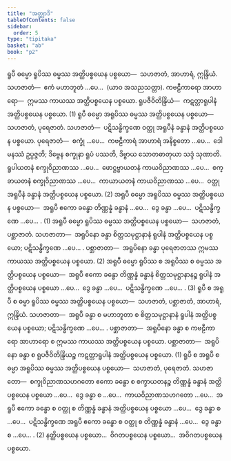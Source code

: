 ```yaml
---
title: "အတ္ထျာဒိ"
tableOfContents: false
sidebar:
  order: 5
type: "tipitaka"
basket: "ab"
book: "p2"
---
```



<DynamicBreadcrumb />

<Division number="125" book="p2" e="ch" v="38" p="92">

<Paragraph number="829" book="p2">
ရူပီ ဓမ္မော ရူပိဿ ဓမ္မဿ အတ္ထိပစ္စယေန ပစ္စယော—  သဟဇာတံ, အာဟာရံ, ဣန္ဒြိယံ. <Emphasis>သဟဇာတံ</Emphasis>—  ဧကံ မဟာဘူတံ …ပေ…  (ယာဝ အသညသတ္တာ). <Emphasis>ကဗဠီကာရော အာဟာရော</Emphasis>—  ဣမဿ ကာယဿ အတ္ထိပစ္စယေန ပစ္စယော. <Emphasis>ရူပဇီဝိတိန္ဒြိယံ</Emphasis>—  ကဋတ္တာရူပါနံ အတ္ထိပစ္စယေန ပစ္စယော. (1)
</Paragraph>

<Paragraph number="830" book="p2">
ရူပီ ဓမ္မော အရူပိဿ ဓမ္မဿ အတ္ထိပစ္စယေန ပစ္စယော—  သဟဇာတံ, ပုရေဇာတံ. <Emphasis>သဟဇာတံ</Emphasis>—  ပဋိသန္ဓိက္ခဏေ ဝတ္ထု အရူပီနံ ခန္ဓာနံ အတ္ထိပစ္စယေန ပစ္စယော. <Emphasis>ပုရေဇာတံ</Emphasis>—  စက္ခုံ …ပေ…  ကဗဠီကာရံ အာဟာရံ အနိစ္စတော …ပေ…  ဒေါမနဿံ ဥပ္ပဇ္ဇတိ; ဒိဗ္ဗေန စက္ခုနာ ရူပံ ပဿတိ, ဒိဗ္ဗာယ သောတဓာတုယာ သဒ္ဒံ သုဏာတိ. ရူပါယတနံ စက္ခုဝိညာဏဿ …ပေ…  ဖောဋ္ဌဗ္ဗာယတနံ ကာယဝိညာဏဿ …ပေ…  စက္ခာယတနံ စက္ခုဝိညာဏဿ …ပေ…  ကာယာယတနံ ကာယဝိညာဏဿ …ပေ…  ဝတ္ထု အရူပီနံ ခန္ဓာနံ အတ္ထိပစ္စယေန ပစ္စယော. (2)
</Paragraph>

</Division>
<Division number="126" book="p2" e="ch" v="38" p="93">

<Paragraph number="831" book="p2">
အရူပီ ဓမ္မော အရူပိဿ ဓမ္မဿ အတ္ထိပစ္စယေန ပစ္စယော—  အရူပီ ဧကော ခန္ဓော တိဏ္ဏန္နံ ခန္ဓာနံ …ပေ…  ဒွေ ခန္ဓာ …ပေ…  ပဋိသန္ဓိက္ခဏေ …ပေ… . (1)
</Paragraph>

<Paragraph number="832" book="p2">
အရူပီ ဓမ္မော ရူပိဿ ဓမ္မဿ အတ္ထိပစ္စယေန ပစ္စယော—  သဟဇာတံ, ပစ္ဆာဇာတံ. <Emphasis>သဟဇာတာ</Emphasis>—  အရူပိနော ခန္ဓာ စိတ္တသမုဋ္ဌာနာနံ ရူပါနံ အတ္ထိပစ္စယေန ပစ္စယော; ပဋိသန္ဓိက္ခဏေ …ပေ… . <Emphasis>ပစ္ဆာဇာတာ</Emphasis>—  အရူပိနော ခန္ဓာ ပုရေဇာတဿ ဣမဿ ကာယဿ အတ္ထိပစ္စယေန ပစ္စယော. (2)
</Paragraph>

<Paragraph number="833" book="p2">
အရူပီ ဓမ္မော ရူပိဿ စ အရူပိဿ စ ဓမ္မဿ အတ္ထိပစ္စယေန ပစ္စယော—  အရူပီ ဧကော ခန္ဓော တိဏ္ဏန္နံ ခန္ဓာနံ စိတ္တသမုဋ္ဌာနာနဉ္စ ရူပါနံ အတ္ထိပစ္စယေန ပစ္စယော …ပေ…  ဒွေ ခန္ဓာ …ပေ…  ပဋိသန္ဓိက္ခဏေ …ပေ… . (3)
</Paragraph>

</Division>
<Division number="127" book="p2" e="ch" v="38" p="93">

<Paragraph number="834" book="p2">
ရူပီ စ အရူပီ စ ဓမ္မာ ရူပိဿ ဓမ္မဿ အတ္ထိပစ္စယေန ပစ္စယော—  သဟဇာတံ, ပစ္ဆာဇာတံ, အာဟာရံ, ဣန္ဒြိယံ. <Emphasis>သဟဇာတာ</Emphasis>—  အရူပီ ခန္ဓာ စ မဟာဘူတာ စ စိတ္တသမုဋ္ဌာနာနံ ရူပါနံ အတ္ထိပစ္စယေန ပစ္စယော; ပဋိသန္ဓိက္ခဏေ …ပေ… . <Emphasis>ပစ္ဆာဇာတာ</Emphasis>—  အရူပိနော ခန္ဓာ စ ကဗဠီကာရော အာဟာရော စ ဣမဿ ကာယဿ အတ္ထိပစ္စယေန ပစ္စယော. <Emphasis>ပစ္ဆာဇာတာ</Emphasis>—  အရူပိနော ခန္ဓာ စ ရူပဇီဝိတိန္ဒြိယဉ္စ ကဋတ္တာရူပါနံ အတ္ထိပစ္စယေန ပစ္စယော. (1)
</Paragraph>

<Paragraph number="835" book="p2">
ရူပီ စ အရူပီ စ ဓမ္မာ အရူပိဿ ဓမ္မဿ အတ္ထိပစ္စယေန ပစ္စယော—  သဟဇာတံ, ပုရေဇာတံ. <Emphasis>သဟဇာတော</Emphasis>—  စက္ခုဝိညာဏသဟဂတော ဧကော ခန္ဓော စ စက္ခာယတနဉ္စ တိဏ္ဏန္နံ ခန္ဓာနံ အတ္ထိပစ္စယေန ပစ္စယော …ပေ…  ဒွေ ခန္ဓာ စ …ပေ…  ကာယဝိညာဏသဟဂတော …ပေ…  အရူပီ ဧကော ခန္ဓော စ ဝတ္ထု စ တိဏ္ဏန္နံ ခန္ဓာနံ အတ္ထိပစ္စယေန ပစ္စယော …ပေ…  ဒွေ ခန္ဓာ စ …ပေ…  ပဋိသန္ဓိက္ခဏေ အရူပီ ဧကော ခန္ဓော စ ဝတ္ထု စ တိဏ္ဏန္နံ ခန္ဓာနံ …ပေ…  ဒွေ ခန္ဓာ စ …ပေ… . (2)
</Paragraph>

<Paragraph number="836" book="p2">
နတ္ထိပစ္စယေန ပစ္စယော…  ဝိဂတပစ္စယေန ပစ္စယော…  အဝိဂတပစ္စယေန ပစ္စယော.
</Paragraph>
</Division>